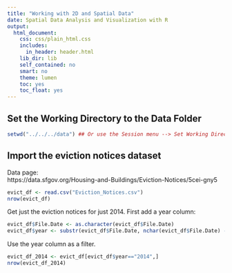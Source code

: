 ```yaml
---
title: "Working with 2D and Spatial Data"
date: Spatial Data Analysis and Visualization with R
output: 
  html_document: 
    css: css/plain_html.css
    includes:
      in_header: header.html
    lib_dir: lib
    self_contained: no
    smart: no
    theme: lumen
    toc: yes
    toc_float: yes
---
```


## Set the Working Directory to the Data Folder

```r
setwd("../../../data") ## Or use the Session menu --> Set Working Directory
```

## Import the eviction notices dataset

Data page:  
https://data.sfgov.org/Housing-and-Buildings/Eviction-Notices/5cei-gny5

```r
evict_df <- read.csv("Eviction_Notices.csv")
nrow(evict_df)
```

Get just the eviction notices for just 2014. First add a year column:

```r
evict_df$File.Date <- as.character(evict_df$File.Date)
evict_df$year <- substr(evict_df$File.Date, nchar(evict_df$File.Date) - 3, nchar(evict_df$File.Date))
```

Use the year column as a filter.

```r
evict_df_2014 <- evict_df[evict_df$year=="2014",]
nrow(evict_df_2014)
```





